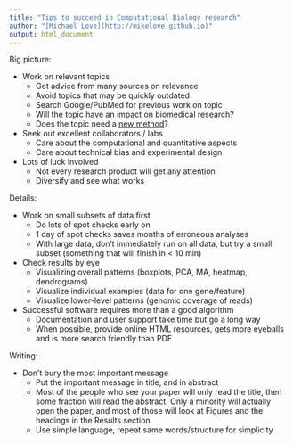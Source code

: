 ```yaml
---
title: "Tips to succeed in Computational Biology research"
author: "[Michael Love](http://mikelove.github.io)"
output: html_document
---
```


Big picture:

* Work on relevant topics
    - Get advice from many sources on relevance
    - Avoid topics that may be quickly outdated
    - Search Google/PubMed for previous work on topic
    - Will the topic have an impact on biomedical research?
    - Does the topic need a [new method](https://scientificbsides.wordpress.com/2012/01/06/spare-me-your-method-show-me-your-finding/)?
* Seek out excellent collaborators / labs
    - Care about the computational and quantitative aspects
    - Care about technical bias and experimental design
* Lots of luck involved
    - Not every research product will get any attention
	- Diversify and see what works

Details:

* Work on small subsets of data first
    - Do lots of spot checks early on
    - 1 day of spot checks saves months of erroneous analyses
    - With large data, don't immediately run on all data, but try a
      small subset (something that will finish in < 10 min)
* Check results by eye
    - Visualizing overall patterns (boxplots, PCA, MA, heatmap, dendrograms)
    - Visualize individual examples (data for one gene/feature)
    - Visualize lower-level patterns (genomic coverage of reads)
* Successful software requires more than a good algorithm
    - Documentation and user support take time but go a long way
    - When possible, provide online HTML resources, gets more eyeballs
      and is more search friendly than PDF

Writing:

* Don't bury the most important message
    - Put the important message in title, and in abstract
	- Most of the people who see your paper will only read the title,
	then some fraction will read the abstract. Only a minority will
	actually open the paper, and most of those will look at Figures
	and the headings in the Results section
    - Use simple language, repeat same words/structure for simplicity
